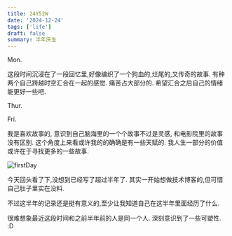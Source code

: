 ```yaml
---
title: 24Y52W
date: '2024-12-24'
tags: ['life']
draft: false
summary: 半年庆生
---
```


Mon.

这段时间沉浸在了一段回忆里,好像编织了一个狗血的,烂尾的,又传奇的故事.
有种两个自己跨越时空汇合在一起的感觉. 痛苦占大部分的. 希望汇合之后自己的情绪能更好一些吧.

Thur.

Fri.

我是喜欢故事的, 意识到自己脑海里的一个个故事不过是灵感, 和电影院里的故事没有区别.
这个角度上来看或许我的的确确是有一些天赋的. 我人生一部分的价值或许在于寻找更多的一些故事.

<!-- ![firstDay](/static/images/firstDay.png) -->

![firstDay](../../../public/static/images/firstDay.png)

今天回头看了下,没想到已经写了超过半年了. 其实一开始想做技术博客的,但可惜自己肚子里实在没料.

不过这半年的记录还是挺有意义的,至少让我知道自己在这半年里面经历了什么.

很难想象最近这段时间和之前半年前的人是同一个人.
深刻意识到了一些可塑性.
:D
